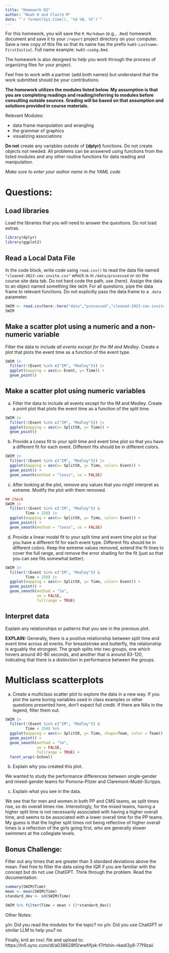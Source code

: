 ```yaml
---
title: "Homework 02"
author: "Noah H and Claire M"
date: "`r format(Sys.time(), '%d %B, %Y')`"
---
```



For this homework, you will save the `R Markdown` (e.g., `.Rmd`) homework document and save it to your `/report` project directory on your computer. Save a new copy of this file so that its name has the prefix `hw03-Lastname-FirstInitial`. Full name example: `hw03-cookg.Rmd`.

The homework is also designed to help you work through the process of organizing files for your project.

Feel free to work with a partner (add both names) but understand that the work submitted should be your contributions.

**The homework utilizes the modules listed below. My assumption is that you are completing readings and reading/referring to modules before consulting outside sources. Grading will be based on that assumption and solutions provided in course materials.**

Relevant Modules:

- data frame manipulation and wrangling
- the grammar of graphics
- visualizing associations

**Do not** create any variables outside of **{dplyr}** functions. Do not create objects not needed. All problems can be answered using functions from the listed modules and any other routine functions for data reading and manipulation.

*Make sure to enter your author name in the YAML code*  



# **Questions:**

## **Load libraries**

Load the libraries that you will need to answer the questions. Do not load extras.

```r
library(dplyr)
library(ggplot2)
```


## **Read a Local Data File**

In the code block, write code using `read.csv()` to read the data file named `"cleaned-2023-cms-invite.csv"` which is in `/data/processed` or on the course site data tab. Do not hard code the path, use {here}. Assign the data to an object named something like `SWIM`. For all questions, pipe the data frame to relevant functions. Do not explicitly pass the data frame to a `.data` parameter.

```r
SWIM <- read.csv(here::here("data","processed","cleaned-2023-cms-invite.csv"))
SWIM
```

## **Make a scatter plot using a numeric and a non-numeric variable**

Filter the data to include *all events except for the IM and Medley*. Create a plot that plots the event time as a function of the event type.

```r

SWIM |>
  filter(!(Event %in% c("IM", "Medley"))) |>
  ggplot(mapping = aes(x= Event, y= Time)) +
  geom_point()

```

## **Make a scatter plot using numeric variables**

(a) Filter the data to include all events except for the IM and Medley. Create a point plot that plots the event time as a function of the split time.

```r

SWIM |>
  filter(!(Event %in% c("IM", "Medley"))) |>
  ggplot(mapping = aes(x= Split50, y= Time)) +
  geom_point()

```

(b) Provide a Loess fit to your split time and event time plot so that you have a different fit for each event. Different fits should be in different colors.

```r

SWIM |>
  filter(!(Event %in% c("IM", "Medley"))) |>
  ggplot(mapping = aes(x= Split50, y= Time, color= Event)) +
  geom_point() +
  geom_smooth(method = "loess", se = FALSE)


```

(c) After looking at the plot, remove any values that you might interpret as extreme. Modify the plot with them removed.

```r

## Check
SWIM |>
  filter(!(Event %in% c("IM", "Medley")) &
         Time < 250) |>
  ggplot(mapping = aes(x= Split50, y= Time, color= Event)) +
  geom_point() +
  geom_smooth(method = "loess", se = FALSE)


```

(d) Provide a linear model fit to your split time and event time plot so that you have a different fit for each event type. Different fits should be in different colors. Keep the extreme values removed, extend the fit lines to cover the full range, and remove the error shading for the fit (just so that you can see fits somewhat better).

```r

SWIM |>
  filter(!(Event %in% c("IM", "Medley")) &
         Time < 250) |>
  ggplot(mapping = aes(x= Split50, y= Time, color= Event)) +
  geom_point() +
  geom_smooth(method = "lm",
              se = FALSE,
              fullrange = TRUE)


```

## **Interpret data**

Explain any relationships or patterns that you see in the previous plot.

**EXPLAIN:** Generally, there is a positive relationship between split time and event time across all events. For breaststroke and butterfly, the relationship is arguably the strongest. The graph splits into two groups, one which hovers around 40-80 seconds, and another that is around 83-120, indicating that there is a distinction in performance between the groups.


# **Multiclass scatterplots**

(a) Create a multiclass scatter plot to explore the data in a new way. If you plot the same boring variables used in class examples or other questions presented here, don't expect full credit. If there are NAs in the legend, filter them out.


```r

SWIM |>
  filter(!(Event %in% c("IM", "Medley")) &
         Time < 250) %>% 
  ggplot(mapping = aes(x= Split50, y= Time, shape=Team, color = Team)) +
  geom_point() +
  geom_smooth(method = "lm",
              se = FALSE,
              fullrange = TRUE) +
  facet_wrap(~School)

```



(b) Explain why you created this plot.

We wanted to study the performance differences between single-gender and mixed-gender teams for Pomona-Pitzer and Claremont-Mudd-Scripps.


(c) Explain what you see in the data.

We see that for men and women in both PP and CMS teams, as split times rise, so do overall times rise. Interestingly, for the mixed teams, having a higher split time is not necessarily associated with having a higher overall time, and seems to be associated with a lower overall time for the PP teams. My guess is that the higher split times not being reflective of higher overall times is a reflection of the girls going first, who are generally slower swimmers at the collegiate levels. 

## **Bonus Challenge:**

Filter out any times that are greater than 3 standard deviations above the mean. Feel free to filter the data using the IQR if you are familiar with the concept but do not use ChatGPT. Think through the problem. Read the documentation.

```r
summary(SWIM$Time)
mean <- mean(SWIM$Time)
standard_dev <- sd(SWIM$Time)

SWIM %>% filter(Time < mean + (3*standard_dev))
```


Other Notes:

y/n: Did you read the modules for the topic? no
y/n: Did you use ChatGPT or similar LLM to help you? no


Finally, knit an `html` file and upload to:
https://ln5.sync.com/dl/a038628f0/wwfifjxk-f7rfshin-rkedi3y8-77f9zaii

